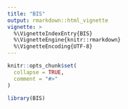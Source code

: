 ```yaml
---
title: "BIS"
output: rmarkdown::html_vignette
vignette: >
  %\VignetteIndexEntry{BIS}
  %\VignetteEngine{knitr::rmarkdown}
  %\VignetteEncoding{UTF-8}
---
```


```r
knitr::opts_chunk$set(
  collapse = TRUE,
  comment = "#>"
)
```

```r
library(BIS)
```

